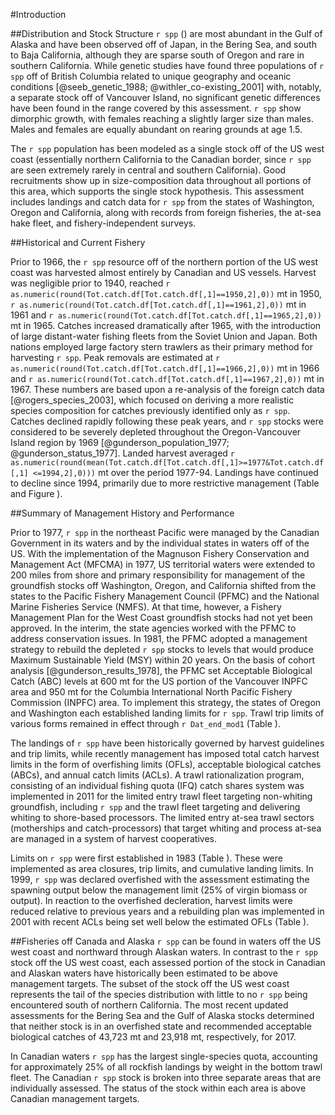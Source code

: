 <!-- ***********INTRODUCTION SECTION*************************************** -->
  
#Introduction
  
##Distribution and Stock Structure
`r spp` (\emph{`r spp.sci`}) are most abundant in the Gulf of Alaska and have been observed off of Japan, in the Bering Sea, and south to Baja California, although they are sparse south of Oregon and rare in southern California. While genetic studies have found three populations of `r spp` off of British Columbia related to unique geography and oceanic conditions [@seeb_genetic_1988; @withler_co-existing_2001] with, notably, a separate stock off of Vancouver Island, no significant genetic differences have been found in the range covered by this assessment. `r spp` show dimorphic growth, with females reaching a slightly larger size than males. Males and females are equally abundant on rearing grounds at age 1.5.

The `r spp` population has been modeled as a single stock off of the US west coast (essentially northern California to the Canadian border, since `r spp` are seen extremely rarely in central and southern California). Good recruitments show up in size-composition data throughout all portions of this area, which supports the single stock hypothesis. This assessment includes landings and catch data for `r spp` from the states of Washington, Oregon and California, along with records from foreign fisheries, the at-sea hake fleet, and fishery-independent surveys.

##Historical and Current Fishery

Prior to 1966, the `r spp` resource off of the northern portion of the US west coast was harvested almost entirely by Canadian and US vessels. Harvest was negligible prior to 1940, reached `r as.numeric(round(Tot.catch.df[Tot.catch.df[,1]==1950,2],0))` mt in 1950, `r as.numeric(round(Tot.catch.df[Tot.catch.df[,1]==1961,2],0))` mt in 1961 and  `r as.numeric(round(Tot.catch.df[Tot.catch.df[,1]==1965,2],0))` mt in 1965. Catches increased dramatically after 1965, with the introduction of large distant-water fishing fleets from the Soviet Union and Japan. Both nations employed large factory stern trawlers as their primary method for harvesting `r spp`.  Peak removals are estimated at `r as.numeric(round(Tot.catch.df[Tot.catch.df[,1]==1966,2],0))` mt in 1966 and `r as.numeric(round(Tot.catch.df[Tot.catch.df[,1]==1967,2],0))` mt in 1967. These numbers are based upon a re-analysis of the foreign catch data [@rogers_species_2003], which focused on deriving a more realistic species composition for catches previously identified only as `r spp`. Catches declined rapidly following these peak years, and `r spp` stocks were considered to be severely depleted throughout the Oregon-Vancouver Island region by 1969  [@gunderson_population_1977; @gunderson_status_1977]. Landed harvest averaged `r as.numeric(round(mean(Tot.catch.df[Tot.catch.df[,1]>=1977&Tot.catch.df[,1] <=1994,2],0)))` mt over the period 1977-94.  Landings have continued to decline since 1994, primarily due to more restrictive management (Table \ref{tab:Comm_Catch} and Figure \ref{fig:Catch}).


##Summary of Management History and Performance

Prior to 1977, `r spp` in the northeast Pacific were managed by the Canadian Government in its waters and by the individual states in waters off of the US. With the implementation of the Magnuson Fishery Conservation and Management Act (MFCMA) in 1977, US territorial waters were extended to 200 miles from shore and primary responsibility for management of the groundfish stocks off Washington, Oregon, and California shifted from the states to the Pacific Fishery Management Council (PFMC) and the National Marine Fisheries Service (NMFS). At that time, however, a Fishery Management Plan for the West Coast groundfish stocks had not yet been approved. In the interim, the state agencies worked with the PFMC to address conservation issues. In 1981, the PFMC adopted a management strategy to rebuild the depleted `r spp` stocks to levels that would produce Maximum Sustainable Yield (MSY) within 20 years. On the basis of cohort analysis [@gunderson_results_1978], the PFMC set Acceptable Biological Catch (ABC) levels at 600 mt for the US portion of the Vancouver INPFC area and 950 mt for the Columbia International North Pacific Fishery Commission (INPFC) area. To implement this strategy, the states of Oregon and Washington each established landing limits for `r spp`. Trawl trip limits of various forms remained in effect through `r Dat_end_mod1` (Table \ref{tab:Regs}).

The landings of `r spp` have been historically governed by harvest guidelines and trip limits, while recently management has imposed total catch harvest limits in the form of overfishing limits (OFLs), acceptable biological catches (ABCs), and annual catch limits (ACLs). A trawl rationalization program, consisting of an individual fishing quota (IFQ) catch shares system was implemented in 2011 for the limited entry trawl fleet targeting non-whiting groundfish, including `r spp` and the trawl fleet targeting and delivering whiting to shore-based processors. The limited entry at-sea trawl sectors (motherships and catch-processors) that target whiting and process at-sea are managed in a system of harvest cooperatives.

Limits on `r spp` were first established in 1983 (Table \ref{tab:Regs}). These were implemented as area closures, trip limits, and cumulative landing limits. In 1999, `r spp` was declared overfished with the assessment estimating the spawning output below the management limit (25% of virgin biomass or output).  In reaction to the overfished decleration, harvest limits were reduced relative to previous years and a rebuilding plan was implemented in 2001 with recent ACLs being set well below the estimated OFLs (Table \ref{tab:mnmgt_perform_tables}).  


##Fisheries off Canada and Alaska
`r spp` can be found in waters off the US west coast and northward through Alaskan waters.  In contrast to the `r spp` stock off the US west coast, each assessed portion of the stock in Canadian and Alaskan waters have historically been estimated to be above management targets. The subset of the stock off the US west coast represents the tail of the species distribution with little to no `r spp` being encountered south of northern California.  The most recent updated assessments for the Bering Sea and the Gulf of Alaska stocks determined that neither stock is in an overfished state and recommended acceptable biological catches of 43,723 mt and 23,918 mt, respectively, for 2017. 

In Canadian waters `r spp` has the largest single-species quota, accounting for approximately 25% of all rockfish landings by weight in the bottom trawl fleet.  The Canadian `r spp` stock is broken into three separate areas that are individually assessed.  The status of the stock within each area is above Canadian management targets.  